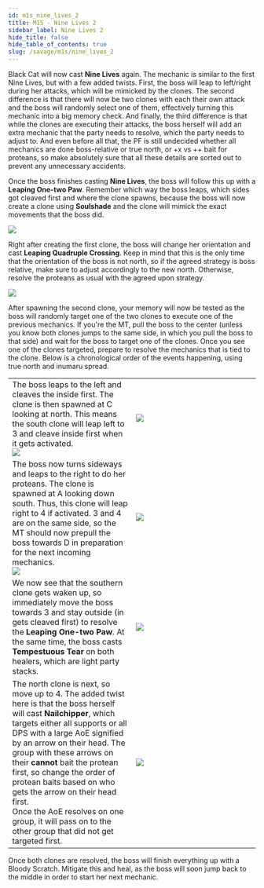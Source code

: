 ```yaml
---
id: m1s_nine_lives_2
title: M1S - Nine Lives 2
sidebar_label: Nine Lives 2
hide_title: false
hide_table_of_contents: true
slug: /savage/m1s/nine_lives_2
---
```


Black Cat will now cast <strong>Nine Lives</strong> again. The mechanic is similar to the first Nine Lives, but with a few added twists. First, the boss will leap to left/right during her attacks, which will be mimicked by the clones. The second difference is that there will now be two clones with each their own attack and the boss will randomly select one of them, effectively turning this mechanic into a big memory check. And finally, the third difference is that while the clones are executing their attacks, the boss herself will add an extra mechanic that the party needs to resolve, which the party needs to adjust to. And even before all that, the PF is still undecided whether all mechanics are done boss-relative or true north, or +x vs ++ bait for proteans, so make absolutely sure that all these details are sorted out to prevent any unnecessary accidents.

Once the boss finishes casting <strong>Nine Lives</strong>, the boss will follow this up with a <strong>Leaping One-two Paw</strong>. Remember which way the boss leaps, which sides got cleaved first and where the clone spawns, because the boss will now create a clone using <strong>Soulshade</strong> and the clone will mimick the exact movements that the boss did. 

<img src='https://ffxivkittenassets.z7.web.core.windows.net/m1s/nine_lives_leaping_one_two_paw_1.gif' />

Right after creating the first clone, the boss will change her orientation and cast <strong>Leaping Quadruple Crossing</strong>. Keep in mind that this is the only time that the orientation of the boss is not north, so if the agreed strategy is boss relative, make sure to adjust accordingly to the new north. Otherwise, resolve the proteans as usual with the agreed upon strategy. 

<img src='https://ffxivkittenassets.z7.web.core.windows.net/m1s/nine_lives_leaping_quadruple_crossing_2.gif' />

After spawning the second clone, your memory will now be tested as the boss will randomly target one of the two clones to execute one of the previous mechanics. If you're the MT, pull the boss to the center (unless you know both clones jumps to the same side, in which you pull the boss to that side) and wait for the boss to target one of the clones. Once you see one of the clones targeted, prepare to resolve the mechanics that is tied to the clone. Below is a chronological order of the events happening, using true north and inumaru spread.

<table width='80%'>
    <tr>
        <td width='30%'>The boss leaps to the left and cleaves the inside first. The clone is then spawned at C looking at north. This means the south clone will leap left to 3 and cleave inside first when it gets activated. <br /><img src='https://ffxivkittenassets.z7.web.core.windows.net/m1s/nine_lives_leaping_one_two_paw_1.gif' /></td>
        <td width='30%'><img src='https://ffxivkittenassets.z7.web.core.windows.net/m1s/nine_lives_two_1.png' /></td>
    </tr>
    <tr>
        <td>The boss now turns sideways and leaps to the right to do her proteans. The clone is spawned at A looking down south. Thus, this clone will leap right to 4 if activated. 3 and 4 are on the same side, so the MT should now prepull the boss towards D in preparation for the next incoming mechanics. <br /><img src='https://ffxivkittenassets.z7.web.core.windows.net/m1s/nine_lives_leaping_quadruple_crossing_2.gif' /></td>
        <td><img src='https://ffxivkittenassets.z7.web.core.windows.net/m1s/nine_lives_two_2.png' /></td>
    </tr>
    <tr>
        <td>We now see that the southern clone gets waken up, so immediately move the boss towards 3 and stay outside (in gets cleaved first) to resolve the <strong>Leaping One-two Paw</strong>. At the same time, the boss casts <strong>Tempestuous Tear</strong> on both healers, which are light party stacks.</td>
        <td><img src='https://ffxivkittenassets.z7.web.core.windows.net/m1s/nine_lives_two_1.gif' /></td>
    </tr>
    <tr>
        <td>The north clone is next, so move up to 4. The added twist here is that the boss herself will cast <strong>Nailchipper</strong>, which targets either all supports or all DPS with a large AoE signified by an arrow on their head. The group with these arrows on their <strong>cannot</strong> bait the protean first, so change the order of protean baits based on who gets the arrow on their head first. <br /> Once the AoE resolves on one group, it will pass on to the other group that did not get targeted first.</td>
        <td><img src='https://ffxivkittenassets.z7.web.core.windows.net/m1s/nine_lives_two_2.gif' /></td>
    </tr>
</table>

Once both clones are resolved, the boss will finish everything up with a <Raidwide>Bloody Scratch</Raidwide>. Mitigate this and heal, as the boss will soon jump back to the middle in order to start her next mechanic.